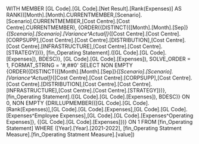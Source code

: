 WITH MEMBER [GL Code].[GL Code].[Net Result].[Rank(Expenses)] AS RANK(([Month].[Month].CURRENTMEMBER,[Scenario].[Scenario].CURRENTMEMBER,[Cost Centre].[Cost Centre].CURRENTMEMBER), {ORDER({DISTINCT({[Month].[Month].[Sep]}*{[Scenario].[Scenario].[Variance^Actual]}*{[Cost Centre].[Cost Centre].[CORPSUPP],[Cost Centre].[Cost Centre].[DISTRIBUTION],[Cost Centre].[Cost Centre].[INFRASTRUCTURE],[Cost Centre].[Cost Centre].[STRATEGY]})}, [fin_Operating Statement].([GL Code].[GL Code].[Expenses]), BDESC)}, [GL Code].[GL Code].[Expenses]), SOLVE_ORDER = 1, FORMAT_STRING = '#,##0' SELECT NON EMPTY {ORDER({DISTINCT({[Month].[Month].[Sep]}*{[Scenario].[Scenario].[Variance^Actual]}*{[Cost Centre].[Cost Centre].[CORPSUPP],[Cost Centre].[Cost Centre].[DISTRIBUTION],[Cost Centre].[Cost Centre].[INFRASTRUCTURE],[Cost Centre].[Cost Centre].[STRATEGY]})}, [fin_Operating Statement].([GL Code].[GL Code].[Expenses]), BDESC)} ON 0, NON EMPTY {DRILLUPMEMBER({[GL Code].[GL Code].[Rank(Expenses)],[GL Code].[GL Code].[Expenses],[GL Code].[GL Code].[Expenses^Employee Expenses],[GL Code].[GL Code].[Expenses^Operating Expenses]}, {[GL Code].[GL Code].[Expenses]})} ON 1 FROM [fin_Operating Statement] WHERE ([Year].[Year].[2021-2022], [fin_Operating Statment Measure].[fin_Operating Statment Measure].[value])